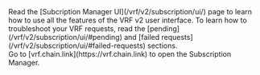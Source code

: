 
<Aside type="note" title="Subscription Manager">
  Read the [Subcription Manager UI](/vrf/v2/subscription/ui/) page to learn how to use all the features of the VRF v2
  user interface. To learn how to troubleshoot your VRF requests, read the [pending](/vrf/v2/subscription/ui/#pending)
  and [failed requests](/vrf/v2/subscription/ui/#failed-requests) sections.
  <br />
  Go to [vrf.chain.link](https://vrf.chain.link) to open the Subscription Manager.
</Aside>

